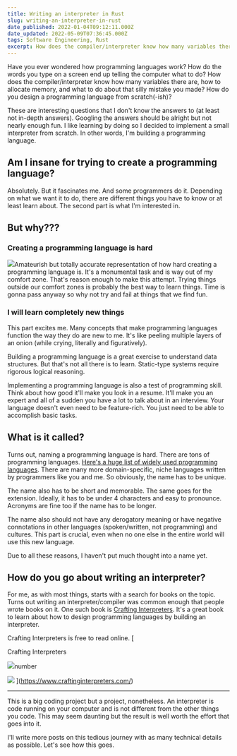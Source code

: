 ```yaml
---
title: Writing an interpreter in Rust
slug: writing-an-interpreter-in-rust
date_published: 2022-01-04T09:12:11.000Z
date_updated: 2022-05-09T07:36:45.000Z
tags: Software Engineering, Rust
excerpt: How does the compiler/interpreter know how many variables there are, how to allocate memory, and what to do about that silly mistake you made? How do you design a programming language from scratch(-ish)?
---
```


Have you ever wondered how programming languages work? How do the words you type on a screen end up telling the computer what to do? How does the compiler/interpreter know how many variables there are, how to allocate memory, and what to do about that silly mistake you made? How do you design a programming language from scratch(-ish)?

These are interesting questions that I don't know the answers to (at least not in-depth answers). Googling the answers should be alright but not nearly enough fun. I like learning by doing so I decided to implement a small interpreter from scratch. In other words, I'm building a programming language.

## Am I insane for trying to create a programming language?

Absolutely. But it fascinates me. And some programmers do it. Depending on what we want it to do, there are different things you have to know or at least learn about. The second part is what I'm interested in.

## But why???

### Creating a programming language is hard

![](__GHOST_URL__/content/images/2022/01/Slide-4_3---1.png)Amateurish but totally accurate representation of how hard creating a programming language is.
It's a monumental task and is way out of my comfort zone. That's reason enough to make this attempt. Trying things outside our comfort zones is probably the best way to learn things. Time is gonna pass anyway so why not try and fail at things that we find fun.

### I will learn completely new things

This part excites me. Many concepts that make programming languages function the way they do are new to me. It's like peeling multiple layers of an onion (while crying, literally and figuratively).

Building a programming language is a great exercise to understand data structures. But that's not all there is to learn. Static-type systems require rigorous logical reasoning.

Implementing a programming language is also a test of programming skill. Think about how good it'll make you look in a resume. It'll make you an expert and all of a sudden you have a lot to talk about in an interview. Your language doesn't even need to be feature-rich. You just need to be able to accomplish basic tasks.

## What is it called?

Turns out, naming a programming language is hard. There are tons of programming languages. [Here's a huge list of widely used programming languages](https://en.wikipedia.org/wiki/List_of_programming_languages). There are many more domain-specific, niche languages written by programmers like you and me. So obviously, the name has to be unique.

The name also has to be short and memorable. The same goes for the extension. Ideally, it has to be under 4 characters and easy to pronounce. Acronyms are fine too if the name has to be longer.

The name also should not have any derogatory meaning or have negative connotations in other languages (spoken/written, not programming) and cultures. This part is crucial, even when no one else in the entire world will use this new language.

Due to all these reasons, I haven't put much thought into a name yet.

## How do you go about writing an interpreter?

For me, as with most things, starts with a search for books on the topic. Turns out writing an interpreter/compiler was common enough that people wrote books on it. One such book is [Crafting Interpreters](https://www.craftinginterpreters.com/). It's a great book to learn about how to design programming languages by building an interpreter.

Crafting Interpreters is free to read online.
[

Crafting Interpreters

![](https://www.craftinginterpreters.com/image/favicon.png)number

![](https://www.craftinginterpreters.com/image/header.png)
](https://www.craftinginterpreters.com/)

---

This is a big coding project but a project, nonetheless. An interpreter is code running on your computer and is not different from the other things you code. This may seem daunting but the result is well worth the effort that goes into it.

I'll write more posts on this tedious journey with as many technical details as possible. Let's see how this goes.
